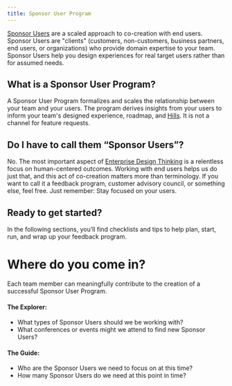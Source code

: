 ```yaml
---
title: Sponsor User Program
---
```



<PageDescription>

[Sponsor Users](https://www.ibm.com/design/thinking/page/framework/keys/sponsor-users) are a scaled approach to co-creation with end users. Sponsor Users are "clients" (customers, non-customers, business partners, end users, or organizations) who provide domain expertise to your team. Sponsor Users help you design experiences for real target users rather than for assumed needs.

</PageDescription>

## What is a Sponsor User Program?

A Sponsor User Program formalizes and scales the relationship between your team and your users. The program derives insights from your users to inform your team's designed experience, roadmap, and [Hills](https://www.ibm.com/design/thinking/page/framework/keys/hills). It is not a channel for feature requests.

## Do I have to call them “Sponsor Users”?

No. The most important aspect of [Enterprise Design Thinking](https://www.ibm.com/design/thinking/page/framework) is a relentless focus on human-centered outcomes. Working with end users helps us do just that, and this act of co-creation matters more than terminology. If you want to call it a feedback program, customer advisory council, or something else, feel free. Just remember: Stay focused on your users.

## Ready to get started?

In the following sections, you’ll find checklists and tips to help plan, start, run, and wrap up your feedback program.

<div className="bx--row bx--no-gutter">
  <NavTile
    title="Planning your program"
    description=" "
    href="/sponsor-user-program/planning"
  />
  <NavTile
    title="Starting your program"
    description=" "
    href="/sponsor-user-program/starting"
  />
  <NavTile
    title="Running your program"
    description=" "
    href="/sponsor-user-program/running"
  />
  <NavTile
    title="Wrapping up your program"
    description=" "
    href="/sponsor-user-program/wrapping-up"
  />
</div>

# Where do you come in?

Each team member can meaningfully contribute to the creation of a successful Sponsor User Program.

#### The Explorer:

<Row className="bullets-no-bottom-margin">
<Column colMd={7} colLg={7}>

- What types of Sponsor Users should we be working with?
- What conferences or events might we attend to find new Sponsor Users?

</Column>
</Row>

#### The Guide:

<Row className="bullets-no-bottom-margin">
<Column colMd={7} colLg={7}>

- Who are the Sponsor Users we need to focus on at this time?
- How many Sponsor Users do we need at this point in time?

</Column>
</Row>
